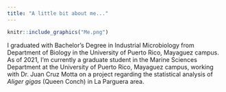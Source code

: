 ```yaml
---
title: "A little bit about me..."
---
```


```r
knitr::include_graphics("Me.png")
```

I graduated with Bachelor's Degree in Industrial Microbiology from Department of Biology in the University of Puerto Rico, Mayaguez campus. As of 2021, I'm currently a graduate student in the Marine Sciences Department at the University of Puerto Rico, Mayaguez campus, working with Dr. Juan Cruz Motta on a project regarding the statistical analysis of *Aliger gigas* (Queen Conch) in La Parguera area.

